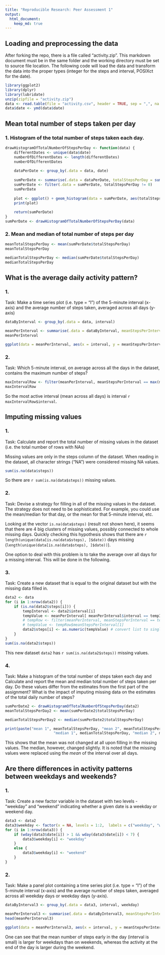 ```yaml
---
title: "Reproducible Research: Peer Assessment 1"
output: 
  html_document:
    keep_md: true
---
```



## Loading and preprocessing the data

After forking the repo, there is a file called "activity.zip". This markdown document must be in the same folder and the working directory must be set to source file location. The following code will load the data and transform the data into the proper types (integer for the steps and interval, POSIXct for the date). 

```r
library(ggplot2)
library(dplyr)
library(lubridate)
unzip(zipfile = "activity.zip")
data <- read.table(file = "activity.csv", header = TRUE, sep = ",", na.strings = c("NA"), colClasses = c("integer", "Date", "integer"), )
data$date <- ymd(data$date)
```


## Mean total number of steps taken per day

### 1. Histogram of the total number of steps taken each day. 

```r
drawHistogramOfTotalNumberOfStepsPerDay <- function(data) {
    differentDates <- unique(data$date)
    numberOfDifferentDates <- length(differentDates)
    numberOfDifferentDates
    
    dataPerDate <- group_by(.data = data, date)
    
    sumPerDate <- summarise(.data = dataPerDate, totalStepsPerDay = sum(steps, na.rm = TRUE))
    sumPerDate <- filter(.data = sumPerDate, totalStepsPerDay != 0)
    sumPerDate
    
    plot <- ggplot() + geom_histogram(data = sumPerDate, aes(totalStepsPerDay)) 
    print(plot)
    
    return(sumPerDate)
}
sumPerDate <- drawHistogramOfTotalNumberOfStepsPerDay(data)

```


### 2. Mean and median of total number of steps per day

```r
meanTotalStepsPerDay <- mean(sumPerDate$totalStepsPerDay)
meanTotalStepsPerDay

medianTotalStepsPerDay <- median(sumPerDate$totalStepsPerDay)
medianTotalStepsPerDay
```


## What is the average daily activity pattern?

### 1. 

Task: Make a time series plot (i.e. type = "l") of the 5-minute interval (x-axis) and the average number of steps taken, averaged across all days (y-axis)

```r
dataByInterval <- group_by(.data = data, interval)

meanPerInterval <- summarise(.data = dataByInterval, meanStepsPerInterval = mean(steps, na.rm = TRUE))
meanPerInterval

ggplot(data = meanPerInterval, aes(x = interval, y = meanStepsPerInterval)) + geom_line(size = 2, color = "red")
```


### 2. 

Task: Which 5-minute interval, on average across all the days in the dataset, contains the maximum number of steps?

```r
maxIntervalRow <- filter(meanPerInterval, meanStepsPerInterval == max(meanStepsPerInterval))
maxIntervalRow
```
So the most active interval (mean across all days) is interval `r maxIntervalRow$interval`. 

## Imputing missing values

### 1. 

Task: Calculate and report the total number of missing values in the dataset (i.e. the total number of rows with NAs)

Missing values are only in the steps column of the dataset. When reading in the dataset, all character strings ("NA") were considered missing NA values. 

```r
sum(is.na(data$steps))
```

So there are `r sum(is.na(data$steps))` missing values. 


### 2. 

Task: Devise a strategy for filling in all of the missing values in the dataset. The strategy does not need to be sophisticated. For example, you could use the mean/median for that day, or the mean for that 5-minute interval, etc.

Looking at the vector `is.na(data$steps)` (result not shown here), it seems that there are 4 big clusters of missing values, possibly connected to whole missing days. Quickly checking this hypothesis shows that there are `r length(unique(data[is.na(data$steps), ]$date))` days missing (`length(unique(data[is.na(data$steps), ]$date))`). 

One option to deal with this problem is to take the average over all days for a missing interval. This will be done in the following. 


### 3. 
Task: Create a new dataset that is equal to the original dataset but with the missing data filled in.

```r
data2 <- data
for (i in 1:nrow(data2)) {
    if (is.na(data2$steps[i])) {
        tempInterval <- data2$interval[i]
        tempValue <- meanPerInterval[ meanPerInterval$interval == tempInterval , 2]
        # tempRow <- filter(meanPerInterval, meanStepsPerInterval == tempInterval) <-- doesn't work... why?
        # tempValue <- tempRow$meanStepsPerInterval[1]   
        data2$steps[i] <- as.numeric(tempValue) # convert list to single numeric value
    }
}
sum(is.na(data2$steps))
```

This new dataset `data2` has `r sum(is.na(data2$steps))` missing values. 


### 4. 

Task: Make a histogram of the total number of steps taken each day and Calculate and report the mean and median total number of steps taken per day. Do these values differ from the estimates from the first part of the assignment? What is the impact of imputing missing data on the estimates of the total daily number of steps?

```r
sumPerDate2 <- drawHistogramOfTotalNumberOfStepsPerDay(data2)
meanTotalStepsPerDay2 <- mean(sumPerDate2$totalStepsPerDay)

medianTotalStepsPerDay2 <- median(sumPerDate2$totalStepsPerDay)

print(paste("mean 1", meanTotalStepsPerDay, "mean 2", meanTotalStepsPerDay2, 
                      "median 1", medianTotalStepsPerDay, "median 2", medianTotalStepsPerDay2, sep = " , "))
```

This shows that the mean was not changed at all upon filling in the missing values. The median, however, changed slightly. It is noted that the missing values were replaced using the _mean_ of the interval over all days. 


## Are there differences in activity patterns between weekdays and weekends?

### 1. 

Task: Create a new factor variable in the dataset with two levels - "weekday" and "weekend" indicating whether a given date is a weekday or weekend day.

```r
data3 <- data2
data3$weekday <- factor(x = NA, levels = 1:2,  labels = c("weekday", "weekend"))
for (i in 1:nrow(data3)) {
    if (wday(data3$date[i]) > 1 && wday(data3$date[i]) < 7) {
        data3$weekday[i] <- "weekday"
    }
    else {
        data3$weekday[i] <- "weekend"
    }
}
```


### 2. 

Task: Make a panel plot containing a time series plot (i.e. type = "l") of the 5-minute interval (x-axis) and the average number of steps taken, averaged across all weekday days or weekday days (y-axis). 

```r
dataByInterval3 <- group_by(.data = data3, interval, weekday) 

meanPerInterval3 <- summarise(.data = dataByInterval3, meanStepsPerInterval = mean(steps, na.rm = TRUE))
head(meanPerInterval3)

ggplot(data = meanPerInterval3, aes(x = interval, y = meanStepsPerInterval)) + geom_line(size = 2, color = "red") + facet_grid(weekday ~ .)

```

One can see that the mean number of steps early in the day (interval is small) is larger for weekdays than on weekends, whereas the activity at the end of the day is larger during the weekend. 

